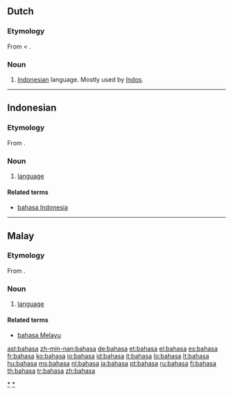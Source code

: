 ==Dutch==

===Etymology===
From {{etyl|id|nl}} {{term|bahasa|lang=id}} < {{etyl|sa|nl}} {{term|भाषा|tr=bhāṣā|lang=sa}}.

===Noun===
{{infl|nl|noun}}

# {{slang|lang=nl}} [[Indonesian]] language. Mostly used by [[Indo]]s.

----

==Indonesian==

===Etymology===
From {{etyl|sa|id}} {{term|भाषा|tr=bhāṣā|lang=sa}}.

===Noun===
{{infl|id|noun}}

# [[language]]

====Related terms====
* [[bahasa Indonesia]]

[[Category:id:Language|*]]

----

==Malay==

===Etymology===
From {{etyl|sa|ms}} {{term|भाषा|tr=bhāṣā|lang=sa}}.

===Noun===
{{infl|ms|noun}}

# [[language]]

====Related terms====
* [[bahasa Melayu]]

[[Category:ms:Language|*]]

[[ast:bahasa]]
[[zh-min-nan:bahasa]]
[[de:bahasa]]
[[et:bahasa]]
[[el:bahasa]]
[[es:bahasa]]
[[fr:bahasa]]
[[ko:bahasa]]
[[io:bahasa]]
[[id:bahasa]]
[[it:bahasa]]
[[lo:bahasa]]
[[lt:bahasa]]
[[hu:bahasa]]
[[ms:bahasa]]
[[nl:bahasa]]
[[ja:bahasa]]
[[pt:bahasa]]
[[ru:bahasa]]
[[fi:bahasa]]
[[th:bahasa]]
[[tr:bahasa]]
[[zh:bahasa]]